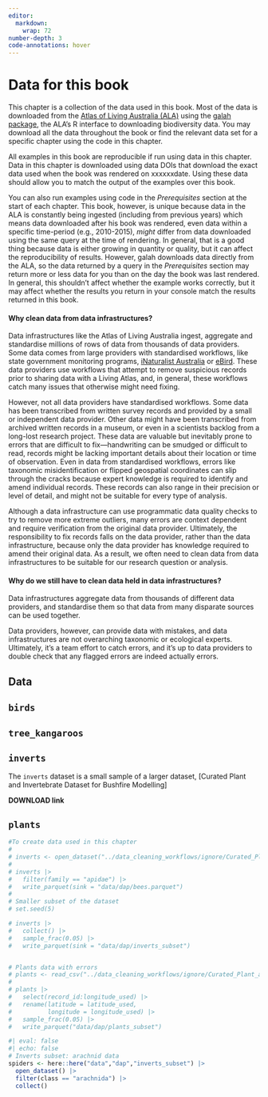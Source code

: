 ```yaml
---
editor: 
  markdown: 
    wrap: 72
number-depth: 3
code-annotations: hover
---
```


# Data for this book {.unnumbered}

This chapter is a collection of the data used in this book. Most of the data is downloaded from the [Atlas of Living Australia (ALA)]() using the [galah package](), the ALA's R interface to downloading biodiversity data. You may download all the data throughout the book or find the relevant data set for a specific chapter using the code in this chapter.

All examples in this book are reproducible if run using data in this chapter. Data in this chapter is downloaded using data DOIs that download the exact data used when the book was rendered on xxxxxxdate. Using these data should allow you to match the output of the examples over this book.

You can also run examples using code in the *Prerequisites* section at the start of each chapter. This book, however, is unique because data in the ALA is constantly being ingested (including from previous years) which means data downloaded after his book was rendered, even data within a specific time-period (e.g., 2010-2015), *might* differ from data downloaded using the same query at the time of rendering. In general, that is a good thing because data is either growing in quantity or quality, but it can affect the reproducibility of results. However, galah downloads data directly from the ALA, so the data returned by a query in the *Prerequisites* section may return more or less data for you than on the day the book was last rendered. In general, this shouldn't affect whether the example works correctly, but it may affect whether the results you return in your console match the results returned in this book.

<!-- Long-form version -->

::: {.callout-note collapse="true"}
#### Why clean data from data infrastructures?

Data infrastructures like the Atlas of Living Australia ingest, aggregate and standardise millions of rows of data from thousands of data providers. Some data comes from large providers with standardised workflows, like state government monitoring programs, [iNaturalist Australia](LINK) or [eBird](LINK). These data providers use workflows that attempt to remove suspicious records prior to sharing data with a Living Atlas, and, in general, these workflows catch many issues that otherwise might need fixing. 

However, not all data providers have standardised workflows. Some data has been transcribed from written survey records and provided by a small or independent data provider. Other data might have been transcribed from archived written records in a museum, or even in a scientists backlog from a long-lost research project. These data are valuable but inevitably prone to errors that are difficult to fix---handwriting can be smudged or difficult to read, records might be lacking important details about their location or time of observation. Even in data from standardised workflows, errors like taxonomic misidentification or flipped geospatial coordinates can slip through the cracks because expert knowledge is required to identify and amend individual records. These records can also range in their precision or level of detail, and might not be suitable for every type of analysis.

Although a data infrastructure can use programmatic data quality checks to try to remove more extreme outliers, many errors are context dependent and require verification from the original data provider. Ultimately, the responsibility to fix records falls on the data provider, rather than the data infrastructure, because only the data provider has knowledge required to amend their original data. As a result, we often need to clean data from data infrastructures to be suitable for our research question or analysis.
:::

<!-- This could be a shorter version of the above? -->

::: {.callout-note collapse="true"}
#### Why do we still have to clean data held in data infrastructures?

Data infrastructures aggregate data from thousands of different data
providers, and standardise them so that data from many disparate sources
can be used together.

Data providers, however, can provide data with mistakes, and data
infrastructures are not overarching taxonomic or ecological experts.
Ultimately, it's a team effort to catch errors, and it's up to data
providers to double check that any flagged errors are indeed actually
errors.
:::

## Data

## `birds`



## `tree_kangaroos`

## `inverts`

The `inverts` dataset is a small sample of a larger dataset, [Curated Plant and Invertebrate Dataset for Bushfire Modelling]

**DOWNLOAD link**

## `plants`

<!-- Not sure if we use the plants dataset? -->








<!-- Code from Fonti of how to make data subsets from the Plant/Inverts Bushfire dataset --> 

```r
#To create data used in this chapter
#
# inverts <- open_dataset("../data_cleaning_workflows/ignore/Curated_Plant_and_Invertebrate_Data_for_Bushfire_Modelling/invertebrate.data.csv", format = "csv")
# 
# inverts |> 
#   filter(family == "apidae") |> 
#   write_parquet(sink = "data/dap/bees.parquet")
#
# Smaller subset of the dataset
# set.seed(5)

# inverts |>
#   collect() |> 
#   sample_frac(0.05) |>
#   write_parquet(sink = "data/dap/inverts_subset")


# Plants data with errors
# plants <- read_csv("../data_cleaning_workflows/ignore/Curated_Plant_and_Invertebrate_Data_for_Bushfire_Modelling/vascularplant.data.csv")
# 
# plants |>
#   select(record_id:longitude_used) |>
#   rename(latitude = latitude_used,
#          longitude = longitude_used) |>
#   sample_frac(0.05) |>
#   write_parquet("data/dap/plants_subset")
```


```r
#| eval: false
#| echo: false
# Inverts subset: arachnid data
spiders <- here::here("data","dap","inverts_subset") |>
  open_dataset() |>
  filter(class == "arachnida") |>
  collect()
```
